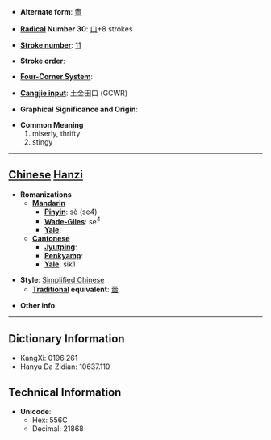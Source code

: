 * '''Alternate form''': [[嗇]]

* '''[[Wiktionary:Chinese radical index| Radical]] Number 30''': [[Wiktionary:Chinese radical index 口|口]]+8 strokes

* '''[[Wiktionary:Chinese total strokes index|Stroke number]]''': [[Wiktionary:Chinese total strokes index 11|11]]

* '''Stroke order''': 

* '''[[Wiktionary:Chinese four corner index|Four-Corner System]]''': 

* '''[[Wiktionary:Chinese Cangjie index|Cangjie input]]''': 土金田口 (GCWR)

* '''Graphical Significance and Origin''': 

* '''Common Meaning'''
*#miserly, thrifty
*# stingy


----

== [[Chinese]] [[Hanzi]] ==

* '''Romanizations'''
** '''[[Mandarin]]'''
*** '''[[Pinyin]]''': sè (se4)
*** '''[[Wade-Giles]]''': se<sup>4</sup>
*** '''[[Yale]]''': 
** '''[[Cantonese]]'''
*** '''[[Jyutping]]''':
*** '''[[Penkyamp]]''': 
*** '''[[Yale]]''': sik1

* '''Style''': [[Simplified Chinese]] 
** '''[[Traditional Chinese|Traditional]] equivalent''': [[嗇]]

* '''Other info''': 

----

== Dictionary Information ==

* KangXi: 0196.261
* Hanyu Da Zidian: 10637.110

== Technical Information ==

* '''Unicode''':
** Hex: 556C
** Decimal: 21868